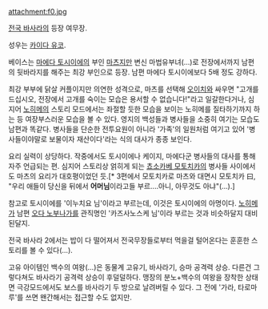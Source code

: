 attachment:f0.jpg

[[전국 바사라]]의 등장 여무장.

성우는 [[카이다 유코]].

베이스는 [[마에다 토시이에]]의 부인 [[마츠]]지만 변신 마법유부녀(…)로 전장에서까지 남편의 뒷바라지를 해주는 최강 부인으로 등장. 남편 마에다 토시이에보다 5배 정도 강하다. 

최강 부부에 닭살 커플이지만 의연한 성격으로, 마츠를 선택해 [[오이치]]와 싸우면 "고개를 드십시오, 전장에서 고개를 숙이는 모습은 용서할 수 없습니다!"라고 일갈한다거나, 심지어 [[노히메]]의 스토리 모드에서는 좌절할 듯한 모습을 보이는 노히메를 질타하기까지 하는 등 여장부스러운 모습을 볼 수 있다. 
영지의 백성들과 병사들을 소중히 여기는 모습도 남편과 똑같다. 병사들을 단순한 전투요원이 아니라 '가족'의 일원처럼 여기고 있어 '병사들이야말로 보물이자 재산이다'라는 식의 대사가 종종 보인다.

요리 실력이 상당하다. 작중에서도 토시이에나 케이지, 마에다군 병사들의 대사를 통해 자주 언급되는 편. 심지어 스토리상 얽히게 되는 [[쵸소카베 모토치카]]의 병사들 사이에서도 마츠의 요리가 대호평이었던 듯.[* 3편에서 모토치카로 마츠와 대면시 모토치카 曰, "우리 애들이 당신을 뒤에서 '''어머님'''이라고들 부르....아니, 아무것도 아냐"(...).]

참고로 토시이에를 '이누치요 님'이라고 부르는데, 이것은 토시이에의 아명이다. [[노히메]]가 남편 [[오다 노부나가]]를 관직명인 '카즈사노스케 님'이라 부르는 것과 비슷하달지 대비된달지.

전국 바사라 2에서는 밥이 다 떨어져서 전국무장들로부터 먹을걸 털어온다는 훈훈한 스토리를 볼 수 있다(…).

고유 아이템인 백수의 여왕(…)은 동물계 고유기, 바사라기, 승마 공격력 상승. 다른건 그렇다쳐도 바사라기 공격력 상승이 후덜덜하다. 맹장의 분노+백수의 여왕을 장착한 상태면 극강모드에서도 보스를 바사라기 두 방으로 날려버릴 수 있다. 그 전에 '가라, 타로마루'를 쓰면 왠간해서는 접근할 수도 없지만.
